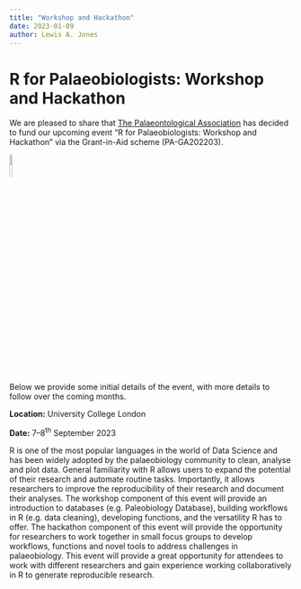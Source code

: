 ```yaml
---
title: "Workshop and Hackathon"
date: 2023-01-09
author: Lewis A. Jones
---
```


# R for Palaeobiologists: Workshop and Hackathon

We are pleased to share that [The Palaeontological Association](https://www.palass.org) has decided to fund our upcoming event "R for Palaeobiologists: Workshop and Hackathon" via the Grant-in-Aid scheme (PA-GA202203).

![](/images/palass-logo.jpg){fig-align="center" width="10%"}

Below we provide some initial details of the event, with more details to follow over the coming months.

**Location:** University College London

**Date:** 7--8^th^ September 2023

::: justify
R is one of the most popular languages in the world of Data Science and has been widely adopted by the palaeobiology community to clean, analyse and plot data. General familiarity with R allows users to expand the potential of their research and automate routine tasks. Importantly, it allows researchers to improve the reproducibility of their research and document their analyses. The workshop component of this event will provide an introduction to databases (e.g. Paleobiology Database), building workflows in R (e.g. data cleaning), developing functions, and the versatility R has to offer. The hackathon component of this event will provide the opportunity for researchers to work together in small focus groups to develop workflows, functions and novel tools to address challenges in palaeobiology. This event will provide a great opportunity for attendees to work with different researchers and gain experience working collaboratively in R to generate reproducible research.
:::
